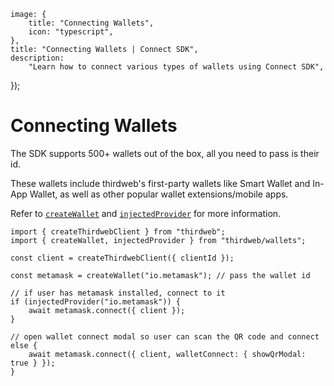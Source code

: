 
	image: {
		title: "Connecting Wallets",
		icon: "typescript",
	},
	title: "Connecting Wallets | Connect SDK",
	description:
		"Learn how to connect various types of wallets using Connect SDK",
});

# Connecting Wallets

The SDK supports 500+ wallets out of the box, all you need to pass is their id.

<Stack>

<ArticleIconCard
	title="Supported Wallets"
	icon={ComponentIcon}
	href="/typescript/v5/supported-wallets"
	description="See all 500+ wallets supported by the Connect SDK"
/>

</Stack>

These wallets include thirdweb's first-party wallets like Smart Wallet and In-App Wallet, as well as other popular wallet extensions/mobile apps.

Refer to [`createWallet`](/references/typescript/v5/createWallet) and [`injectedProvider`](/references/typescript/v5/injectedProvider) for more information.

```tsx
import { createThirdwebClient } from "thirdweb";
import { createWallet, injectedProvider } from "thirdweb/wallets";

const client = createThirdwebClient({ clientId });

const metamask = createWallet("io.metamask"); // pass the wallet id

// if user has metamask installed, connect to it
if (injectedProvider("io.metamask")) {
	await metamask.connect({ client });
}

// open wallet connect modal so user can scan the QR code and connect
else {
	await metamask.connect({ client, walletConnect: { showQrModal: true } });
}
```
